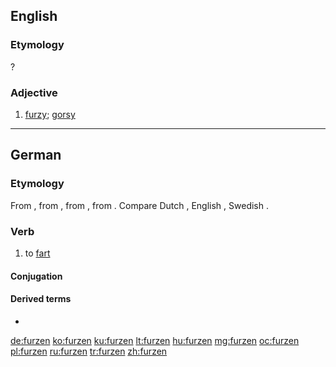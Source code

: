 ==English==

===Etymology===
{{suffix|furze|en}}?

===Adjective===
{{en-adj}}

# {{context|obsolete|lang=en}} [[furzy]]; [[gorsy]]
#: {{rfquotek|Holland}}

{{Webster 1913}}

----

==German==

===Etymology===
From {{etyl|gmh|de}} {{term|vurzen|lang=gmh}}, from {{etyl|goh|de}} {{term|furzan|lang=goh}}, from {{etyl|gem-pro|de}} {{term/t|gem-pro|*fertaną}}, from {{etyl|ine-pro|de}} {{term/t|ine-pro|*perd-}}. Compare Dutch {{term|verten|lang=nl}}, English {{term|fart|lang=en}}, Swedish {{term|fjärta|lang=sv}}.

===Verb===
{{de-verb-weak|furzt|furzte|gefurzt}}

# to [[fart]]

====Conjugation====
{{rfinfl|de|verb}}

====Derived terms====
* {{l/de|anfurzen}}

[[de:furzen]]
[[ko:furzen]]
[[ku:furzen]]
[[lt:furzen]]
[[hu:furzen]]
[[mg:furzen]]
[[oc:furzen]]
[[pl:furzen]]
[[ru:furzen]]
[[tr:furzen]]
[[zh:furzen]]